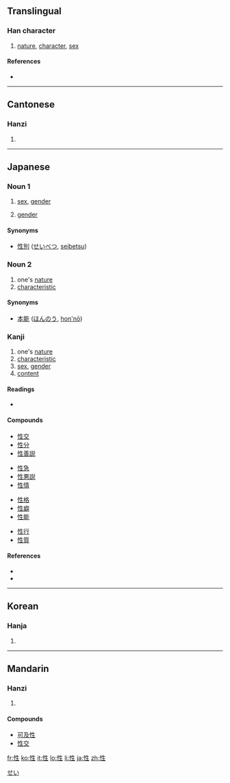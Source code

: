 ==Translingual==

===Han character===
{{Han char|rn=61|rad=心|as=05|sn=8|four=9501<sub>0</sub>|canj=心竹手一 (PHQM)}}

# [[nature]], [[character]], [[sex]]

====References====
* {{Han ref|kx=0381.240|dkj=10478|dj=0710.090|hdz=42286.040|uh=6027|ud=24615|bh=A9CA|bd=43466}}

----

==Cantonese==

===Hanzi===
{{yue-hanzi|jyut=|y=sing3}}

# {{defn|Cantonese}}

----

==Japanese==

===Noun 1===
{{ja-noun|k|hira=せい|rom=sei}}

# [[sex]], [[gender]]
# {{grammar|lang=ja}} [[gender]]

====Synonyms====
* [[性別]] ([[せいべつ]], [[seibetsu]])

===Noun 2===
{{ja-noun|k|hira=さが|rom=saga}}

# one's [[nature]]
# [[characteristic]]

====Synonyms====
* [[本能]] ([[ほんのう]], [[hon'nō]])

===Kanji===
{{ja-kanji|grade=5|rs=心05}}

# one's [[nature]]
# [[characteristic]]
# [[sex]], [[gender]]
# [[content]]

====Readings====
* {{ja-readings|kanon=[[せい]] (''sei'')|goon=[[しょう]] (''shō'')|kun=[[さが]] (''saga'')|nadzuke=[[なり]] (''nari''), [[もと]] (''moto'')}}

====Compounds====
{{top4}}
* [[性交]]
* [[性分]]
* [[性善説]]
{{mid4}}
* [[性急]]
* [[性悪説]]
* [[性情]]
{{mid4}}
* [[性格]]
* [[性癖]]
* [[性能]]
{{mid4}}
* [[性行]]
* [[性質]]
{{bottom}}

====References====
* {{S-JIS|90AB}}
* {{JIS|402D}}

[[Category:ja:Grammar|せい]]

----

==Korean==

===Hanja===
{{ko-hanja|hangeul=성|eumhun=|rv=seong|mr=sŏng|y=seng}}

# {{defn|Korean}}

----

==Mandarin==

===Hanzi===
{{cmn-hanzi|pin=[[xìng]] ([[xing4]])|wg=hsing<sup>4</sup>}}

# {{defn|Mandarin}}

====Compounds====
* [[可及性]]
* [[性交]]

[[fr:性]]
[[ko:性]]
[[it:性]]
[[lo:性]]
[[li:性]]
[[ja:性]]
[[zh:性]]
